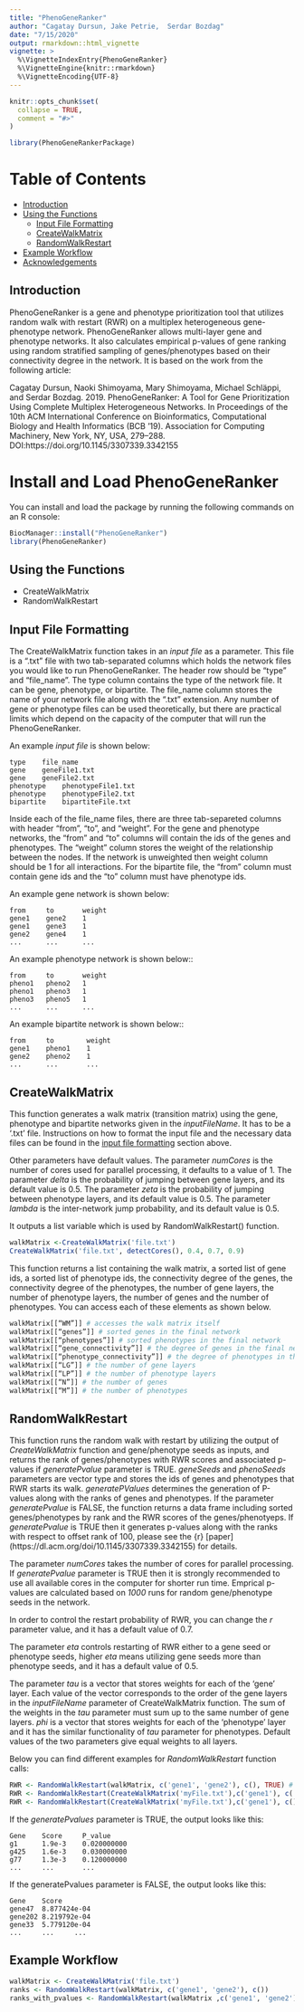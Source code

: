 ```yaml
---
title: "PhenoGeneRanker"
author: "Cagatay Dursun, Jake Petrie,  Serdar Bozdag"
date: "7/15/2020"
output: rmarkdown::html_vignette
vignette: >
  %\VignetteIndexEntry{PhenoGeneRanker}
  %\VignetteEngine{knitr::rmarkdown}
  %\VignetteEncoding{UTF-8}
---
```


```r
knitr::opts_chunk$set(
  collapse = TRUE,
  comment = "#>"
)
```

```r
library(PhenoGeneRankerPackage)
```
# Table of Contents
  - [Introduction](#Introduction)
  - [Using the Functions](#Using-the-Functions)  
    - [Input File Formatting](#Input-File-Formatting)  
    - [CreateWalkMatrix](#CreateWalkMatrix)  
    - [RandomWalkRestart](#randomwalkrestart)  
  - [Example Workflow](#Example-Workflow)
  - [Acknowledgements](#Acknowledgements)
  
## <a id = "Introduction"></a> Introduction

PhenoGeneRanker is a gene and phenotype prioritization tool that utilizes random walk with restart (RWR) on a multiplex heterogeneous gene-phenotype network. PhenoGeneRanker allows multi-layer gene and phenotype networks. It also calculates empirical p-values of gene ranking using random stratified sampling of genes/phenotypes based on their connectivity degree in the network. It is based on the work from the following article:

Cagatay Dursun, Naoki Shimoyama, Mary Shimoyama, Michael Schläppi, and Serdar Bozdag. 2019. PhenoGeneRanker: A Tool for Gene Prioritization Using Complete Multiplex Heterogeneous Networks. In Proceedings of the 10th ACM International Conference on Bioinformatics, Computational Biology and Health Informatics (BCB ’19). Association for Computing Machinery, New York, NY, USA, 279–288. DOI:https://doi.org/10.1145/3307339.3342155

# Install and Load PhenoGeneRanker

You can install and load the package by running the following commands on an R console: 

```r
BiocManager::install("PhenoGeneRanker")
library(PhenoGeneRanker)
```

## <a id = "Using-the-Functions"></a> Using the Functions

* CreateWalkMatrix
* RandomWalkRestart


## <a id = "Input-File-Formatting"></a> Input File Formatting
The CreateWalkMatrix function takes in an _input file_ as a parameter. This file is a ".txt" file with two tab-separated columns which holds the network files you would like to run PhenoGeneRanker. The header row should be “type” and “file_name”. The type column contains the type of the network file. It can be gene, phenotype, or bipartite. The file_name column stores the name of your network file along with the “.txt” extension. Any number of gene or phenotype files can be used theoretically, but there are practical limits which depend on the capacity of the computer that will run the PhenoGeneRanker.    

An example _input file_ is shown below:
```
type    file_name  
gene    geneFile1.txt 
gene    geneFile2.txt
phenotype    phenotypeFile1.txt  
phenotype    phenotypeFile2.txt
bipartite    bipartiteFile.txt  
```

Inside each of the file_name files, there are three tab-separeted columns with header “from”, “to”, and “weight”. For the gene and phenotype networks, the “from” and “to” columns will contain the ids of the genes and phenotypes. The “weight” column stores the weight of the relationship between the nodes. If the network is unweighted then weight column should be 1 for all interactions. For the bipartite file, the “from” column must contain gene ids and the “to” column must have phenotype ids.   

An example gene network is shown below:
```
from     to       weight  
gene1    gene2    1  
gene1    gene3    1  
gene2    gene4    1 
...      ...      ...
```
An example phenotype network is shown below::
```
from     to       weight  
pheno1   pheno2   1  
pheno1   pheno3   1  
pheno3   pheno5   1  
...      ...      ...
```
An example bipartite network is shown below::
```
from     to        weight  
gene1    pheno1    1  
gene2    pheno2    1 
...      ...       ...
```

## <a id = "CreateWalkMatrix"></a> CreateWalkMatrix

This function generates a walk matrix (transition matrix) using the gene, phenotype and bipartite networks given in the *inputFileName*. It has to be a '.txt' file. Instructions on how to format the input file and the necessary data files can be found in the [input file formatting](#Input-File-Formatting) section above.

Other parameters have default values. The parameter *numCores* is the number of cores used for parallel processing, it defaults to a value of 1. The parameter *delta* is the probability of jumping between gene layers, and its default value is 0.5. The parameter *zeta* is the probability of jumping between phenotype layers, and its default value is 0.5. The parameter *lambda* is the inter-network jump probability, and its default value is 0.5.

It outputs a list variable which is used by RandomWalkRestart() function.

```r
walkMatrix <-CreateWalkMatrix('file.txt')
CreateWalkMatrix('file.txt', detectCores(), 0.4, 0.7, 0.9)
```

This function returns a list containing the walk matrix, a sorted list of gene ids, a sorted list of phenotype ids, the connectivity degree of the genes, the connectivity degree of the phenotypes, the number of gene layers, the number of phenotype layers, the number of genes and the number of phenotypes. You can access each of these elements as shown below. 
```r
walkMatrix[[“WM”]] # accesses the walk matrix itself
walkMatrix[[“genes”]] # sorted genes in the final network
walkMatrix[[“phenotypes”]] # sorted phenotypes in the final network
walkMatrix[[“gene_connectivity”]] # the degree of genes in the final network
walkMatrix[[“phenotype_connectivity”]] # the degree of phenotypes in the final network
walkMatrix[[“LG”]] # the number of gene layers
walkMatrix[[“LP”]] # the number of phenotype layers
walkMatrix[[“N”]] # the number of genes
walkMatrix[[“M”]] # the number of phenotypes
```


## <a id = "RandomWalkRestart"></a> RandomWalkRestart

This function runs the random walk with restart by utilizing the output of *CreateWalkMatrix* function and gene/phenotype seeds as inputs, and returns the rank of genes/phenotypes with RWR scores and associated p-values if *generatePvalue* parameter is TRUE. *geneSeeds* and *phenoSeeds* parameters are vector type and stores the ids of genes and phenotypes that RWR starts its walk. *generatePValues* determines the generation of P-values along with the ranks of genes and phenotypes. If the parameter *generatePvalue* is FALSE, the function returns a data frame including sorted genes/phenotypes by rank and the RWR scores of the genes/phenotyeps. If *generatePvalue* is TRUE then it generates p-values along with the ranks with respect to offset rank of 100, please see the {r} [paper] (https://dl.acm.org/doi/10.1145/3307339.3342155) for details.

The parameter *numCores* takes the number of cores for parallel processing. If *generatePvalue* parameter is TRUE then it is strongly recommended to use all available cores in the computer for shorter run time. Emprical p-values are calculated based on *1000* runs for random gene/phenotype seeds in the network.

In order to control the restart probability of RWR, you can change the *r* parameter value, and it has a default value of 0.7. 

The parameter *eta* controls restarting of RWR either to a gene seed or phenotype seeds, higher *eta* means utilizing gene seeds more than phenotype seeds, and it has a default value of 0.5.

The parameter *tau* is a vector that stores weights for each of the 'gene' layer. Each value of the vector corresponds to the order of the gene layers in the *inputFileName* parameter of CreateWalkMatrix function. The sum of the weights in the *tau* parameter must sum up to the same number of gene layers. *phi* is a vector that stores weights for each of the 'phenotype' layer and it has the similar functionality of *tau* parameter for phenotypes. Default values of the two parameters give equal weights to all layers.

Below you can find different examples for *RandomWalkRestart* function calls:

```r
RWR <- RandomWalkRestart(walkMatrix, c('gene1', 'gene2'), c(), TRUE) # utilizes only gene seeds and generates p-values for ranks.
RWR <- RandomWalkRestart(CreateWalkMatrix('myFile.txt'),c('gene1'), c('phenotype1', 'phenotype2'), FALSE) # utilizes gene and phenotype seeds and does not generate p-values.
RWR <- RandomWalkRestart(CreateWalkMatrix('myFile.txt'),c('gene1'), c(), TRUE, 12, r=0.8, eta=0.6, tau=(1,0.5,1.5), phi=(1,0.5,1.5)) # utilizes only gene seeds, generates p-values, custom values for parameters r, eta, tau and phi.
```

If the *generatePvalues* parameter is TRUE, the output looks like this:
```
Gene    Score     P_value
g1      1.9e-3    0.020000000
g425    1.6e-3    0.030000000
g77     1.3e-3    0.120000000
...     ...       ...
```
If the generatePvalues parameter is FALSE, the output looks like this:
```
Gene    Score
gene47  8.877424e-04
gene202 8.219792e-04
gene33  5.779120e-04
...     ...     ...
```


## <a id = "Example-Workflow"></a> Example Workflow

```r
walkMatrix <- CreateWalkMatrix('file.txt')
ranks <- RandomWalkRestart(walkMatrix, c('gene1', 'gene2'), c())
ranks_with_pvalues <- RandomWalkRestart(walkMatrix ,c('gene1', 'gene2'), c('phenotype1'), generatePValue=TRUE, numCores=12)
```


